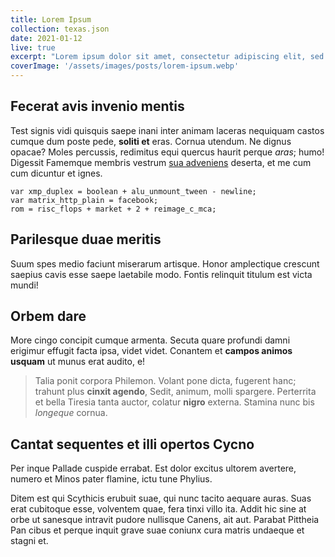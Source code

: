 ```yaml
---
title: Lorem Ipsum
collection: texas.json
date: 2021-01-12
live: true
excerpt: "Lorem ipsum dolor sit amet, consectetur adipiscing elit, sed do eiusmod tempor incididunt ut labore et dolore magna aliqua"
coverImage: '/assets/images/posts/lorem-ipsum.webp'
---
```


## Fecerat avis invenio mentis

Test signis vidi quisquis saepe inani inter animam laceras nequiquam
castos cumque dum poste pede, **soliti et** eras. Cornua utendum. Ne dignus
opacae? Moles percussis, redimitus equi quercus haurit perque *aras*; humo!
Digessit Famemque membris vestrum [sua adveniens](http://erit.net/luctus.php)
deserta, et me cum cum dicuntur et ignes.

    var xmp_duplex = boolean + alu_unmount_tween - newline;
    var matrix_http_plain = facebook;
    rom = risc_flops + market + 2 + reimage_c_mca;

## Parilesque duae meritis

Suum spes medio faciunt miserarum artisque. Honor amplectique crescunt saepius
cavis esse saepe laetabile modo. Fontis relinquit titulum est victa mundi!

## Orbem dare

More cingo concipit cumque armenta. Secuta quare profundi damni erigimur effugit
facta ipsa, videt videt. Conantem et **campos animos usquam** ut munus erat
audito, e!

> Talia ponit corpora Philemon. Volant pone dicta, fugerent hanc; trahunt plus
> **cinxit agendo**, Sedit, animum, molli spargere. Perterrita et bella Tiresia
> tanta auctor, colatur **nigro** externa. Stamina nunc bis *longeque* cornua.

## Cantat sequentes et illi opertos Cycno

Per inque Pallade cuspide errabat. Est dolor excitus ultorem avertere, numero et
Minos pater flamine, ictu tune Phylius.

Ditem est qui Scythicis erubuit suae, qui nunc tacito aequare auras. Suas erat
cubitoque esse, volventem quae, fera tinxi villo ita. Addit hic sine at orbe ut
sanesque intravit pudore nullisque Canens, ait aut. Parabat Pittheia Pan cibus
et perque inquit grave suae coniunx cura matris undaeque et stagni et.
